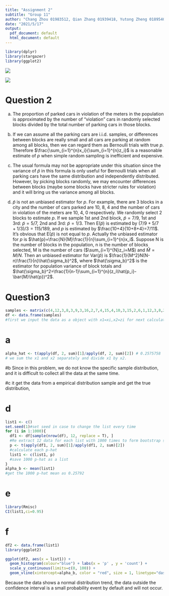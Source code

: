 ```yaml
---
title: "Assignment 2"
subtitle: "Group 11"
author: "Chang Zhou 01983512, Qian Zhang 01939418, Yutong Zheng 01895402"
date: "2021/5/17"
output:
  pdf_document: default
  html_document: default
---
```

```r
library(dplyr)
library(stargazer)
library(ggplot2)
```

![](1.jpeg)

![](2.png)

# Question 2
(a)
The proportion of parked cars in violation of the meters in the population is approximated by the number of "violation" cars in randomly selected blocks divided by the total number of parking cars in those blocks. 

(b)
If we can assume all the parking cars are i.i.d. samples, or differences between blocks are really small and all cars are parking at random among all blocks, then we can regard them as Bernoulli trials with true $p$. Therefore $\frac{\sum_{i=1}^{n}x_i}{\sum_{i=1}^{n}z_i}$ is a reasonable estimate of $p$ when simple random sampling is inefficient and expensive.

(c)
The usual formula may not be appropriate under this situation since the variance of $\tilde{p}$ in this formula is only useful for Bernoulli trials when all parking cars have the same distribution and independently distributed. However, by picking blocks randomly, we may encounter differences between blocks (maybe some blocks have stricter rules for violation) and it will bring us the variance among all blocks. \newline

(d)
$\tilde{p}$ is not an unbiased estimator for $p$. For example, there are 3 blocks in a city and the number of cars parked are 10, 8, 4 and the number of cars in violation of the meters are 10, 4, 0 respectively. We randomly select 2 blocks to estimate $p$. If we sample 1st and 2nd block, $\tilde{p}=7/9$, 1st and 3rd: $\tilde{p}=5/7$, 2nd and 3rd: $\tilde{p}=1/3$. Then E($\tilde{p}$) is estimated by $(7/9+5/7+1/3)/3=115/189$, and $p$ is estimated by $\frac{10+4}{10+8+4}=7/11$. It's obvious that E($\tilde{p}$) is not equal to $p$.\newline
Actually the unbiased estimator for $p$ is $\hat{p}=\frac{N}{M}\frac{1}{n}\sum_{i=1}^{n}x_i$. Suppose N is the number of blocks in the population, n is the number of blocks selected, M is the number of cars ($\sum_{i=1}^{N}z_i=M$) and $\bar{M}=M/N$. Then an unbiased estimator for Var($\tilde{p}$) is $\frac{1}{M^2}N(N-n)\frac{1}{n}\hat{\sigma_b}^2$, where $\hat{\sigma_b}^2$ is the estimator for population variance of block totals and $\hat{\sigma_b}^2=\frac{1}{n-1}\sum_{i=1}^{n}(z_i\hat{p_i}-\bar{M}\hat{p})^2$.

# Question3
```r
samples <- matrix(c(4,12,3,8,3,9,3,16,2,7,4,15,4,10,3,15,2,6,1,12,3,8,2,14), ncol = 2, byrow = T)
df <- data.frame(samples)
#first we input the data as a object with x1=xi,x2=zi for next calculations.
```


# a
```r
alpha_hat <- t(apply(df, 2, sum)[1]/apply(df, 2, sum)[2]) # 0.2575758
# we sum the x1 and x2 separately and divide x1 by x2.
```

#b
Since in this problem, we do not know the specific sample distribution, and it is difficult to collect all the data at the same time.

#c
it get the data from a empirical distribution sample and get the true distribution,

# d
```r
list1 <- c()
set.seed(1)#set seed in case to change the list every time 
for (i in 1:1000){
  df1 <- df[sample(nrow(df), 12, replace = T), ]
  #Re extract 12 data for each list with 1000 times to form bootstrap samples
  p <- t(apply(df1, 2, sum)[1]/apply(df1, 2, sum)[2])
  #calculate each p-hat 
  list1 <- c(list1, p)
  #save 1000 p-hat as a list
}
alpha_b <- mean(list1) 
#get the 1000 p-hat mean as 0.25792
```



# e
```r
library(Rmisc)
CI(list1,ci=0.95)
```



# f
```r
df2 <- data.frame(list1)
library(ggplot2)

ggplot(df2, aes(x = list1)) +
  geom_histogram(colour="blue") + labs(x = 'p' , y = 'count') + 
  scale_y_continuous(limits=c(0, 100)) + 
  geom_vline(xintercept=alpha_b, color = "red", size = 1, linetype="dashed")
```
Because the data shows a normal distribution trend, the data outside the confidence interval is a small probability event by default and will not occur.